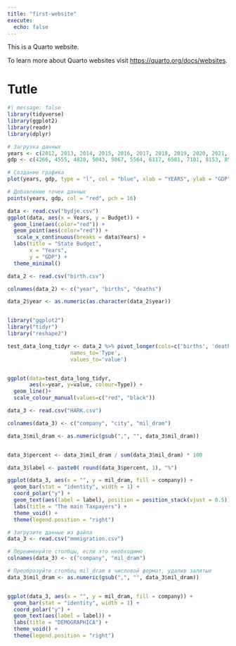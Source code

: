 ```yaml
---
title: "first-website"
execute: 
  echo: false
---
```


This is a Quarto website.

To learn more about Quarto websites visit <https://quarto.org/docs/websites>.

# Tutle



```r
#| message: false
library(tidyverse)
library(ggplot2)
library(readr) 
library(dplyr)

```



```r
# Загрузка данных
years <- c(2012, 2013, 2014, 2015, 2016, 2017, 2018, 2019, 2020, 2021, 2022, 2023, 2024)
gdp <- c(4266, 4555, 4828, 5043, 5067, 5564, 6117, 6581, 7101, 8153, 8575, 8575, 9126)

# Создание графика
plot(years, gdp, type = "l", col = "blue", xlab = "YEARS", ylab = "GDP", main = "GDP change from 2012 to 2024")

# Добавление точек данных
points(years, gdp, col = "red", pch = 16)

```


```r
data <- read.csv("bydje.csv")
ggplot(data, aes(x = Years, y = Budget)) +
  geom_line(aes(color="red")) + 
  geom_point(aes(color="red")) + 
   scale_x_continuous(breaks = data$Years) +
  labs(title = "State Budget",
       x = "Years", 
       y = "GDP") +
  theme_minimal() 

```




```r

data_2 <- read.csv("birth.csv")

colnames(data_2) <- c("year", "births", "deaths")

data_2$year <- as.numeric(as.character(data_2$year))


library("ggplot2")
library("tidyr")
library("reshape2")

test_data_long_tidyr <- data_2 %>% pivot_longer(cols=c('births', 'deaths'),
                    names_to='Type',
                    values_to='value') 


ggplot(data=test_data_long_tidyr,
       aes(x=year, y=value, colour=Type)) +
  geom_line()+
  scale_colour_manual(values=c("red", "black"))


```





```r
data_3 <- read.csv("HARK.csv")

colnames(data_3) <- c("company", "city", "mil_dram")

data_3$mil_dram <- as.numeric(gsub(",", "", data_3$mil_dram))


data_3$percent <- data_3$mil_dram / sum(data_3$mil_dram) * 100

data_3$label <- paste0( round(data_3$percent, 1), "%")

ggplot(data_3, aes(x = "", y = mil_dram, fill = company)) +
  geom_bar(stat = "identity", width = 1) +
  coord_polar("y") +
  geom_text(aes(label = label), position = position_stack(vjust = 0.5)) +
  labs(title = "The main Taxpayers") +
  theme_void() +
  theme(legend.position = "right") 

```




```r
# Загрузите данные из файла
data_3 <- read.csv("mmmigration.csv")

# Переименуйте столбцы, если это необходимо
colnames(data_3) <- c("company", "mil_dram")

# Преобразуйте столбец mil_dram в числовой формат, удалив запятые
data_3$mil_dram <- as.numeric(gsub(",", "", data_3$mil_dram))


ggplot(data_3, aes(x = "", y = mil_dram, fill = company)) +
  geom_bar(stat = "identity", width = 1) +
  coord_polar("y") +
  geom_text(aes(label = label)) +
  labs(title = "DEMOGRAPHICA") +
  theme_void() + 
  theme(legend.position = "right")

```



